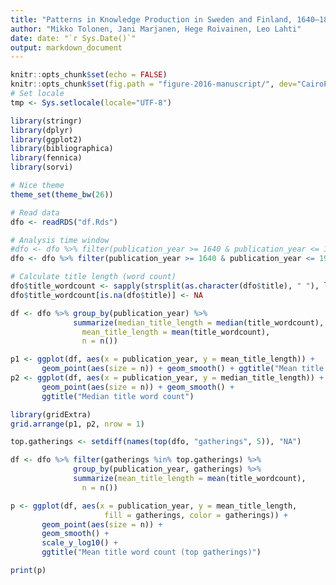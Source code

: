 ```yaml
---
title: "Patterns in Knowledge Production in Sweden and Finland, 1640–1828"
author: "Mikko Tolonen, Jani Marjanen, Hege Roivainen, Leo Lahti"
date: date: "`r Sys.Date()`"
output: markdown_document
---
```



```r
knitr::opts_chunk$set(echo = FALSE)
knitr::opts_chunk$set(fig.path = "figure-2016-manuscript/", dev="CairoPNG")
# Set locale
tmp <- Sys.setlocale(locale="UTF-8") 

library(stringr)
library(dplyr)
library(ggplot2)
library(bibliographica)
library(fennica)
library(sorvi)

# Nice theme
theme_set(theme_bw(26))

# Read data
dfo <- readRDS("df.Rds")

# Analysis time window
#dfo <- dfo %>% filter(publication_year >= 1640 & publication_year <= 1828)
dfo <- dfo %>% filter(publication_year >= 1640 & publication_year <= 1911)

# Calculate title length (word count)
dfo$title_wordcount <- sapply(strsplit(as.character(dfo$title), " "), length)
dfo$title_wordcount[is.na(dfo$title)] <- NA
```


```r
df <- dfo %>% group_by(publication_year) %>%
              summarize(median_title_length = median(title_wordcount),
	      		mean_title_length = mean(title_wordcount),
	      		n = n())

p1 <- ggplot(df, aes(x = publication_year, y = mean_title_length)) +
       geom_point(aes(size = n)) + geom_smooth() + ggtitle("Mean title word count")
p2 <- ggplot(df, aes(x = publication_year, y = median_title_length)) +
       geom_point(aes(size = n)) + geom_smooth() +
       ggtitle("Median title word count")       

library(gridExtra)
grid.arrange(p1, p2, nrow = 1)
```






```r
top.gatherings <- setdiff(names(top(dfo, "gatherings", 5)), "NA")

df <- dfo %>% filter(gatherings %in% top.gatherings) %>%
              group_by(publication_year, gatherings) %>%
              summarize(mean_title_length = mean(title_wordcount),
	      		n = n())

p <- ggplot(df, aes(x = publication_year, y = mean_title_length,
                     fill = gatherings, color = gatherings)) +
       geom_point(aes(size = n)) +
       geom_smooth() +
       scale_y_log10() +
       ggtitle("Mean title word count (top gatherings)")

print(p)
```







